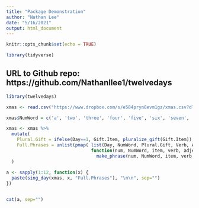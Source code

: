 ```yaml
---
title: "Package Demonstration"
author: "Nathan Lee"
date: "5/16/2021"
output: html_document
---
```


```r
knitr::opts_chunk$set(echo = TRUE)
```

```r
library(tidyverse)
```

## URL to Github repo: https://github.com/Nathanllee1/twelvedays
```r
library(twelvedays)
```

```r

xmas <- read.csv("https://www.dropbox.com/s/e584pryn8evm1gz/xmas.csv?dl=1")

xmas$NumWord = c('a', 'two', 'three', 'four', 'five', 'six', 'seven', 'eight', 'nine', 'ten', 'eleven', 'twelve') # add a column of word numbers

xmas <- xmas %>%
  mutate(
    Plural.Gift = ifelse(Day==1, Gift.Item, pluralize_gift(Gift.Item)),
    Full.Phrases = unlist(pmap( list(Day, NumWord, Plural.Gift, Verb, Adjective, Location), 
                                function(num, NumWord, item, verb, adjective, location) # map columns with headless function
                                  make_phrase(num, NumWord, item, verb, adjective, location)))
  ) 
  
a <- sapply(1:12, function(x) {
  paste(sing_day(xmas, x, "Full.Phrases"), "\n\n", sep="")
})


cat(a, sep="")
```
